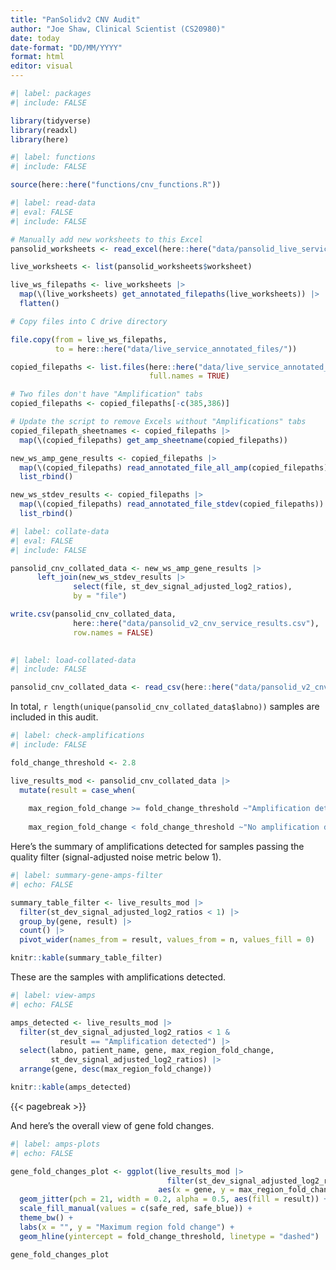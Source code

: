 ```yaml
---
title: "PanSolidv2 CNV Audit"
author: "Joe Shaw, Clinical Scientist (CS20980)"
date: today
date-format: "DD/MM/YYYY"
format: html
editor: visual
---
```


```r
#| label: packages
#| include: FALSE

library(tidyverse)
library(readxl)
library(here)

```

```r
#| label: functions
#| include: FALSE

source(here::here("functions/cnv_functions.R"))

```

```r
#| label: read-data
#| eval: FALSE
#| include: FALSE

# Manually add new worksheets to this Excel
pansolid_worksheets <- read_excel(here::here("data/pansolid_live_service_worksheets.xlsx"))

live_worksheets <- list(pansolid_worksheets$worksheet)

live_ws_filepaths <- live_worksheets |> 
  map(\(live_worksheets) get_annotated_filepaths(live_worksheets)) |> 
  flatten()

# Copy files into C drive directory

file.copy(from = live_ws_filepaths, 
          to = here::here("data/live_service_annotated_files/"))

copied_filepaths <- list.files(here::here("data/live_service_annotated_files/"),
                               full.names = TRUE)

# Two files don't have "Amplification" tabs
copied_filepaths <- copied_filepaths[-c(385,386)]

# Update the script to remove Excels without "Amplifications" tabs
copied_filepath_sheetnames <- copied_filepaths |> 
  map(\(copied_filepaths) get_amp_sheetname(copied_filepaths))

new_ws_amp_gene_results <- copied_filepaths |> 
  map(\(copied_filepaths) read_annotated_file_all_amp(copied_filepaths)) |>
  list_rbind()

new_ws_stdev_results <- copied_filepaths |> 
  map(\(copied_filepaths) read_annotated_file_stdev(copied_filepaths)) |>
  list_rbind()

```

```r
#| label: collate-data
#| eval: FALSE
#| include: FALSE

pansolid_cnv_collated_data <- new_ws_amp_gene_results |> 
      left_join(new_ws_stdev_results |> 
              select(file, st_dev_signal_adjusted_log2_ratios), 
              by = "file")

write.csv(pansolid_cnv_collated_data,
              here::here("data/pansolid_v2_cnv_service_results.csv"),
              row.names = FALSE)
    
```

```r
#| label: load-collated-data
#| include: FALSE

pansolid_cnv_collated_data <- read_csv(here::here("data/pansolid_v2_cnv_service_results.csv"))

```

In total, `r length(unique(pansolid_cnv_collated_data$labno))` samples are included in this audit.

```r
#| label: check-amplifications
#| include: FALSE

fold_change_threshold <- 2.8

live_results_mod <- pansolid_cnv_collated_data |> 
  mutate(result = case_when(
    
    max_region_fold_change >= fold_change_threshold ~"Amplification detected",
    
    max_region_fold_change < fold_change_threshold ~"No amplification detected"))

```

Here's the summary of amplifications detected for samples passing the quality filter (signal-adjusted noise metric below 1).

```r
#| label: summary-gene-amps-filter
#| echo: FALSE

summary_table_filter <- live_results_mod |> 
  filter(st_dev_signal_adjusted_log2_ratios < 1) |> 
  group_by(gene, result) |> 
  count() |> 
  pivot_wider(names_from = result, values_from = n, values_fill = 0)

knitr::kable(summary_table_filter)

```

These are the samples with amplifications detected.

```r
#| label: view-amps
#| echo: FALSE

amps_detected <- live_results_mod |> 
  filter(st_dev_signal_adjusted_log2_ratios < 1 &
           result == "Amplification detected") |> 
  select(labno, patient_name, gene, max_region_fold_change, 
         st_dev_signal_adjusted_log2_ratios) |> 
  arrange(gene, desc(max_region_fold_change))

knitr::kable(amps_detected)

```

{{< pagebreak >}}

And here's the overall view of gene fold changes.

```r
#| label: amps-plots
#| echo: FALSE

gene_fold_changes_plot <- ggplot(live_results_mod |> 
                                   filter(st_dev_signal_adjusted_log2_ratios < 1), 
                                 aes(x = gene, y = max_region_fold_change)) +
  geom_jitter(pch = 21, width = 0.2, alpha = 0.5, aes(fill = result)) +
  scale_fill_manual(values = c(safe_red, safe_blue)) +
  theme_bw() +
  labs(x = "", y = "Maximum region fold change") +
  geom_hline(yintercept = fold_change_threshold, linetype = "dashed")

gene_fold_changes_plot

```
